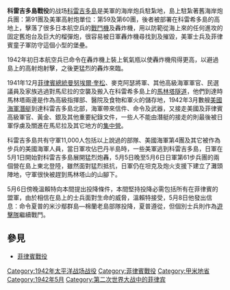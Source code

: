 {{Infobox Military Conflict
|conflict=科雷吉多島戰役
|image=[[File:corregidor_gun.jpg|300px]]
|caption=1942年5月6日日軍在海岸炮旁慶祝勝利
|partof=[[第二次世界大戰|第二次世界大戰]][[太平洋戰爭|太平洋戰爭]]
|date=1942年5月5日—1942年5月6日
|place=[[菲律賓|菲律賓]][[呂宋島|呂宋島]][[科雷吉多島|科雷吉多島]][[馬里亞納海灣|馬里亞納海灣]] 
|result=日軍獲勝
|combatant1=[[File:US_flag_48_stars.svg|25px]][[美國|美國]]<br />{{flagicon|Philippines|1919}} [[菲律賓|菲律賓]]
|combatant2=[[File:Merchant_flag_of_Japan_(1870).svg|25px]][[大日本帝國|大日本帝國]]
|commander1={{flagicon|United States|1912}} [[喬納森·溫萊特|喬納森·溫萊特]]<br />{{flagicon|United States|1912}} [[喬治·F.·摩爾(士兵)|喬治·F·摩爾]]<br />{{flagicon|United States|1912}} [[山謬爾·L.·哈沃德|山謬爾·L.·哈沃德]]<br />{{flagicon|United States|1912}} [[道格拉斯·麥克阿瑟|道格拉斯·麥克阿瑟]]
|commander2=[[本間雅晴|本間雅晴]]<br />谷口克萊奧<br />Kizon Mikami
|strength1=美國、菲律賓軍：13,000人
|strength2=75,000名日本軍隊
|casualties1=800人戰死<br />1,000人受傷<br />11,000人被俘
|casualties2=900人戰死<br />1,200人受傷  
|}}

{{Campaignbox Philippines, 1941-42}}
'''科雷吉多島戰役'''的战场[[科雷吉多島|科雷吉多島]]是美軍的海岸炮兵駐紮地，島上駐紮著舊海岸炮兵團：第91團及美軍高射炮單位：第59及第60團，後者被部署在科雷希多島的高地上，擊落了很多日本航空兵的[[戰鬥機|戰鬥機]]及轟炸機，用以防範從海上來的任何進攻的固定舊炮台及巨大的榴彈炮，很容易被日軍轟炸機尋找到及摧毀，美軍士兵及菲律賓童子軍防守這個小型的堡壘。

1942年初日本航空兵已命令在轟炸機上裝上氧氣瓶以使轟炸機飛得更高，以避過島上的高射炮射擊，之後更猛烈的轟炸來臨。

1941年12月[[菲律賓總統|菲律賓總統]][[曼努埃爾·奎松|曼努埃爾·奎松]]、麥克阿瑟將軍、其他高級海軍軍官、民選議員及家族逃過對馬尼拉的空襲及搬入在科雷希多島上的[[馬林塔隧道|馬林塔隧道]]，他們到達時馬林塔兩邊是作為高級指揮部、醫院及食物和軍火的儲存地，1942年3月數艘[[美國海軍|美國海軍]][[潛艇|潛艇]]到達科雷吉多島北部，海軍帶來信件、命令及武器，又接走美國及菲律賓高級軍官、黃金、銀及其他重要紀錄文件，一些人不能由潛艇的接走的則最後被日軍俘虜及關進在馬尼拉及其它地方的[[集中營|集中營]]。

科雷吉多島共有守軍11,000人包括以上說過的部隊、美國海軍第4團及其它被作為步兵的美國海軍人員，當日軍攻佔巴丹半島時，一些美軍逃到科雷吉多島，日軍在5月1日開始對科雷吉多島展開猛烈炮轟，5月5日晚至5月6日日軍第61步兵團的兩個營在島上東北登陸，雖然面對猛烈抵抗，日軍仍在坦克及炮火支援下建立了灘頭陣地，守軍很快被趕到馬林塔山的山腳下。

5月6日傍晚溫賴特向本間提出投降條件，本間堅持投降必需包括所有在菲律賓的盟軍，由於相信在島上的士兵面對生命的威脅，溫賴特接受，5月8日他發出信息：命令夏普的米沙鄢群島—棉蘭老島部隊投降，夏普遵從，但個別士兵則作為[[遊擊隊|遊擊隊]]繼續戰鬥。

== 參見 ==
* [[菲律賓戰役|菲律賓戰役]]

[[Category:1942年太平洋战场战役|Category:1942年太平洋战场战役]]
[[Category:菲律賓戰役|Category:菲律賓戰役]]
[[Category:甲米地省|Category:甲米地省]]
[[Category:1942年5月|Category:1942年5月]]
[[Category:第二次世界大战中的菲律宾|Category:第二次世界大战中的菲律宾]]